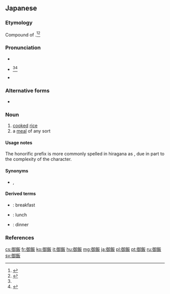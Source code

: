 ==Japanese==
{{ja-kanjitab|ご|はん|yomi=on}}

===Etymology===
Compound of {{prefix|lang=ja|sort=こはん'|御|tr1=go|pos1=honorific prefix|飯|tr2=han|t2=cooked rice}}.<ref name="KDJ">{{R:Kokugo Dai Jiten}}</ref><ref name="DJR">{{R:Daijirin}}</ref>

===Pronunciation===
* {{l|ja|sc=Latn|音読み|On'yomi}}
* {{ja-accent-common|a|ご|はん}}<ref name="DJR"/><ref name="NHK">{{R:NHK Hatsuon}}</ref>
* {{IPA|lang=ja|[ɡo̞hã̠ɴ]}}

===Alternative forms===
* {{ja-l|ご飯}}

===Noun===
{{ja-noun|ごはん}}

# [[cooked]] [[rice]]
# a [[meal]] of any sort

====Usage notes====
The honorific prefix {{ja-l|御||go}} is more commonly spelled in hiragana as {{ja-l|ご}}, due in part to the complexity of the character.

====Synonyms====
* {{sense|meal}} {{ja-r|食事|しょくじ}}, {{ja-r|めし}}

====Derived terms====
* {{ja-r|朝ご飯|あさごはん}}: breakfast
* {{ja-r|昼ご飯|ひるごはん}}: lunch
* {{ja-r|夕ご飯|ゆうごはん}}: dinner

===References===
<references/>

[[cs:御飯]]
[[fr:御飯]]
[[ko:御飯]]
[[it:御飯]]
[[hu:御飯]]
[[mg:御飯]]
[[ja:御飯]]
[[pl:御飯]]
[[pt:御飯]]
[[ru:御飯]]
[[sv:御飯]]